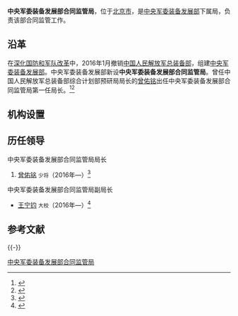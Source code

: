 {{Infobox PRCG
|color = darkgreen
|机构名称 = 中央军委装备发展部合同监管局
|上级机构 = [[中央军委装备发展部|中央军委装备发展部]]
|机构类型 = 中央军委装备发展部下属局
|军事级别 = |nocat
|标志1 = China Emblem PLA.svg
|标志1说明 = [[中国人民解放军军徽|中国人民解放军军徽]]
|职位1 = 局长
|人员1 = [[曾佑铭|曾佑铭]]
|衔级1 = [[中国人民解放军少将|少将]]
|职位2 = 
|人员2 =
|职位3 =
|人员3 =
|职位4 =
|人员4 =
|地址1 = [[北京市|北京市]]
|成立时间 = 2016年
|a=
|b=
|c=
|d=
|E=
|e=
}}

'''中央军委装备发展部合同监管局'''，位于[[北京市|北京市]]，是[[中央军委装备发展部|中央军委装备发展部]]下属局，负责该部合同监管工作。

==沿革==
在[[深化国防和军队改革|深化国防和军队改革]]中，2016年1月撤销[[中国人民解放军总装备部|中国人民解放军总装备部]]，组建[[中央军委装备发展部|中央军委装备发展部]]。中央军委装备发展部新设'''中央军委装备发展部合同监管局'''。曾任中国人民解放军总装备部综合计划部预研局局长的[[曾佑铭|曾佑铭]]出任中央军委装备发展部合同监管局第一任局长。<ref>{{Cite web |url=http://news.163.com/16/0221/10/BGBDN32700014AED.html |title=曾佑铭少将调任中央军委装备发展部合同监管局局长，网易，2016-02-21 |access-date=2016-09-27 |archive-url=https://web.archive.org/web/20160927210404/http://news.163.com/16/0221/10/BGBDN32700014AED.html |archive-date=2016-09-27 |dead-url=yes }}</ref><ref>{{Cite web |url=http://news.163.com/16/0828/18/BVIUV1H90001124J.html |title=军委机关15部门主官全部亮相 仅一人职务未确定，网易，2016-08-28 |accessdate=2016-09-27 |archive-date=2019-07-15 |archive-url=https://web.archive.org/web/20190715082935/http://news.163.com/16/0828/18/BVIUV1H90001124J.html |dead-url=no }}</ref>

==机构设置==

== 历任领导 ==
{{col-begin}}
{{col-2}}
;中央军委装备发展部合同监管局局长
# [[曾佑铭|曾佑铭]] <small>少将</small>（2016年—）<ref>{{Cite web  |url =http://www.thepaper.cn/newsDetail_forward_1434109  |title =曾佑铭少将调任中央军委装备发展部合同监管局局长  |author =  |date =2016-02-21  |publisher =澎湃新闻  |language =  |accessdate =  |quote =  |archive-date =2019-07-11  |archive-url =https://web.archive.org/web/20190711185522/http://www.thepaper.cn/newsDetail_forward_1434109  |dead-url =no  }}</ref>

{{col-2}}
;中央军委装备发展部合同监管局副局长
*[[王宁钧|王宁钧]] <small>大校</small>（2016年—）<ref>{{Cite web|url =  http://www.thepaper.cn/newsDetail_forward_1426495|title =  郭建华任陆军装备部副部长，何玉彬任火箭军装备部总工程师|author =  |date =  2016-01-28|publisher =  澎湃新闻|language =  |accessdate =  |quote =  |archive-date =  2019-07-16|archive-url =  https://web.archive.org/web/20190716003451/http://www.thepaper.cn/newsDetail_forward_1426495|dead-url =  no}}</ref>

{{col-end}}

== 参考文献 ==
{{Reflist}}

{{-}}
{{中央军委|属}}
[[Category:中央军委装备发展部合同监管局|]]